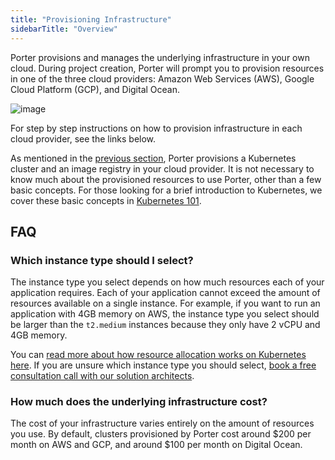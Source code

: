 ```yaml
---
title: "Provisioning Infrastructure"
sidebarTitle: "Overview"
---
```


Porter provisions and manages the underlying infrastructure in your own cloud. During project creation, Porter will prompt you to provision resources in one of the three cloud providers: Amazon Web Services (AWS), Google Cloud Platform (GCP), and Digital Ocean.

![image](https://imagedelivery.net/l4LYM_vOYKe7O1NCT_Nc_g/cffd8494-a89d-4f82-fe5a-eece998b1400/large)

For step by step instructions on how to provision infrastructure in each cloud provider, see the links below.

<CardGroup cols={3}>
  <Card title="Provisioning on AWS" icon="aws" href="/getting-started/provisioning-on-aws">
  </Card>
  <Card title="Provisioning on Google Cloud" icon="google" href="/getting-started/provisioning-on-gcp">
  </Card>
  <Card title="Provisioning on Digital Ocean" icon="digital-ocean" href="/getting-started/provisioning-on-do">
  </Card>
</CardGroup>

As mentioned in the [previous section](/getting-started/linking-application-source), Porter provisions a Kubernetes cluster and an image registry in your cloud provider. It is not necessary to know much about the provisioned resources to use Porter, other than a few basic concepts. For those looking for a brief introduction to Kubernetes, we cover these basic concepts in [Kubernetes 101](/other/kubernetes-101).

## FAQ[](#faq "Direct link to heading")

### Which instance type should I select?[](#which-instance-type-should-i-select "Direct link to heading")

The instance type you select depends on how much resources each of your application requires. Each of your application cannot exceed the amount of resources available on a single instance. For example, if you want to run an application with 4GB memory on AWS, the instance type you select should be larger than the `t2.medium` instances because they only have 2 vCPU and 4GB memory.

You can [read more about how resource allocation works on Kubernetes here](/other/kubernetes-101). If you are unsure which instance type you should select, [book a free consultation call with our solution architects](mailto:contact@porter.run).

### How much does the underlying infrastructure cost?[](#how-much-does-the-underlying-infrastructure-cost "Direct link to heading")

The cost of your infrastructure varies entirely on the amount of resources you use. By default, clusters provisioned by Porter cost around $200 per month on AWS and GCP, and around $100 per month on Digital Ocean.